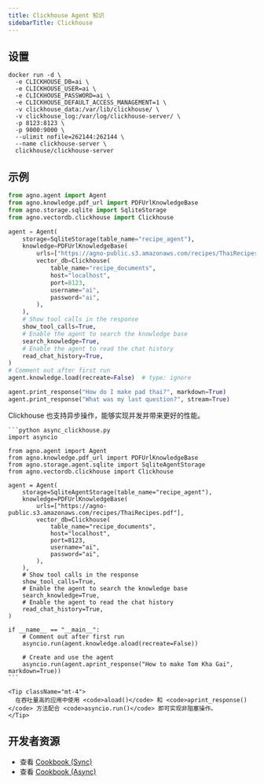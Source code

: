 ```yaml
---
title: Clickhouse Agent 知识
sidebarTitle: Clickhouse
---
```


## 设置

```shell
docker run -d \
  -e CLICKHOUSE_DB=ai \
  -e CLICKHOUSE_USER=ai \
  -e CLICKHOUSE_PASSWORD=ai \
  -e CLICKHOUSE_DEFAULT_ACCESS_MANAGEMENT=1 \
  -v clickhouse_data:/var/lib/clickhouse/ \
  -v clickhouse_log:/var/log/clickhouse-server/ \
  -p 8123:8123 \
  -p 9000:9000 \
  --ulimit nofile=262144:262144 \
  --name clickhouse-server \
  clickhouse/clickhouse-server
```

## 示例

```python agent_with_knowledge.py
from agno.agent import Agent
from agno.knowledge.pdf_url import PDFUrlKnowledgeBase
from agno.storage.sqlite import SqliteStorage
from agno.vectordb.clickhouse import Clickhouse

agent = Agent(
    storage=SqliteStorage(table_name="recipe_agent"),
    knowledge=PDFUrlKnowledgeBase(
        urls=["https://agno-public.s3.amazonaws.com/recipes/ThaiRecipes.pdf"],
        vector_db=Clickhouse(
            table_name="recipe_documents",
            host="localhost",
            port=8123,
            username="ai",
            password="ai",
        ),
    ),
    # Show tool calls in the response
    show_tool_calls=True,
    # Enable the agent to search the knowledge base
    search_knowledge=True,
    # Enable the agent to read the chat history
    read_chat_history=True,
)
# Comment out after first run
agent.knowledge.load(recreate=False)  # type: ignore

agent.print_response("How do I make pad thai?", markdown=True)
agent.print_response("What was my last question?", stream=True)
```

<Card title="Async Support ⚡">
  <div className="mt-2">
    <p>
      Clickhouse 也支持异步操作，能够实现并发并带来更好的性能。
    </p>
    
    ```python async_clickhouse.py
    import asyncio

    from agno.agent import Agent
    from agno.knowledge.pdf_url import PDFUrlKnowledgeBase
    from agno.storage.agent.sqlite import SqliteAgentStorage
    from agno.vectordb.clickhouse import Clickhouse

    agent = Agent(
        storage=SqliteAgentStorage(table_name="recipe_agent"),
        knowledge=PDFUrlKnowledgeBase(
            urls=["https://agno-public.s3.amazonaws.com/recipes/ThaiRecipes.pdf"],
            vector_db=Clickhouse(
                table_name="recipe_documents",
                host="localhost",
                port=8123,
                username="ai",
                password="ai",
            ),
        ),
        # Show tool calls in the response
        show_tool_calls=True,
        # Enable the agent to search the knowledge base
        search_knowledge=True,
        # Enable the agent to read the chat history
        read_chat_history=True,
    )

    if __name__ == "__main__":
        # Comment out after first run
        asyncio.run(agent.knowledge.aload(recreate=False))

        # Create and use the agent
        asyncio.run(agent.aprint_response("How to make Tom Kha Gai", markdown=True))
    ```
    
    <Tip className="mt-4">
      在吞吐量高的应用中使用 <code>aload()</code> 和 <code>aprint_response()</code> 方法配合 <code>asyncio.run()</code> 即可实现非阻塞操作。
    </Tip>
  </div>
</Card>

## 开发者资源

- 查看 [Cookbook (Sync)](https://github.com/agno-agi/agno/blob/main/cookbook/agent_concepts/knowledge/vector_dbs/clickhouse_db/clickhouse.py)
- 查看 [Cookbook (Async)](https://github.com/agno-agi/agno/blob/main/cookbook/agent_concepts/knowledge/vector_dbs/clickhouse_db/async_clickhouse.py)